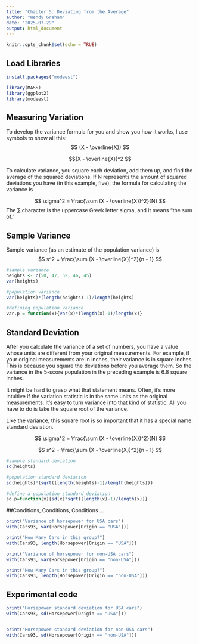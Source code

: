 ```yaml
---
title: "Chapter 5: Deviating from the Average"
author: "Wendy Graham"
date: "2025-07-29"
output: html_document
---
```


```r
knitr::opts_chunk$set(echo = TRUE)
```


## Load Libraries
```r
install.packages("modeest")

library(MASS)
library(ggplot2)
library(modeest)
```

## Measuring Variation

To develop the variance formula for you and show you how it works, I use symbols to show all this:
$$
(X - \overline{X})
$$

$$(X - \overline{X})^2
$$

To calculate variance, you square each deviation, add them up, and find the average of the squared deviations. If N represents the amount of squared deviations you have (in this example, five), the formula for calculating the variance is

$$
\sigma^2 = \frac{\sum (X - \overline{X})^2}{N}
$$
The ∑ character is the uppercase Greek letter sigma, and it means “the sum of.”

## Sample Variance
Sample variance (as an estimate of the population variance) is
$$
s^2 = \frac{\sum (X - \overline{X})^2}{n - 1}
$$



```r
#sample variance
heights <- c(50, 47, 52, 46, 45)
var(heights)

#population variance
var(heights)*(length(heights)-1)/length(heights)

#defining population variance
var.p = function(x){var(x)*(length(x)-1)/length(x)}

```

## Standard Deviation

After you calculate the variance of a set of numbers, you have a value whose units are different from your original measurements. For example, if your original measurements are in inches, their variance is in square inches. This is because you square the deviations before you average them. So the variance in the 5-score population in the preceding example is 6.8 square inches.

It might be hard to grasp what that statement means. Often, it’s more intuitive if the variation statistic is in the same units as the original measurements. It’s easy to turn variance into that kind of statistic. All you have to do is take the square root of the variance.

Like the variance, this square root is so important that it has a special name: standard deviation.

$$
\sigma^2 = \frac{\sum (X - \overline{X})^2}{N}
$$

$$
s^2 = \frac{\sum (X - \overline{X})^2}{n - 1}
$$

```r
#sample standard deviation
sd(heights)

#population standard deviation
sd(heights)*(sqrt((length(heights)-1)/length(heights)))

#define a population standard deviation
sd.p=function(x){sd(x)*sqrt((length(x)-1)/length(x))}
```


##Conditions, Conditions, Conditions …


```r
print("Variance of horsepower for USA cars")
with(Cars93, var(Horsepower[Origin == "USA"]))

print("How Many Cars in this group?")
with(Cars93, length(Horsepower[Origin == "USA"]))

print("Variance of horsepower for non-USA cars")
with(Cars93, var(Horsepower[Origin == "non-USA"]))

print("How Many Cars in this group?")
with(Cars93, length(Horsepower[Origin == "non-USA"]))
```


## Experimental code

```r
print("Horsepower standard deviation for USA cars")
with(Cars93, sd(Horsepower[Origin == "USA"]))


print("Horsepower standard deviation for non-USA cars")
with(Cars93, sd(Horsepower[Origin == "non-USA"]))

```

